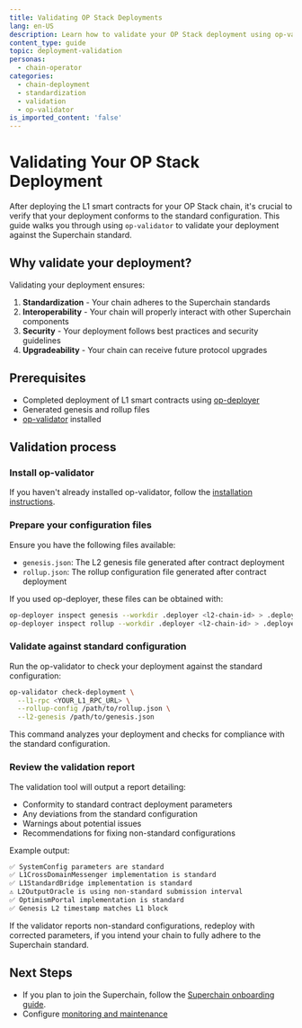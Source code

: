 ```yaml
---
title: Validating OP Stack Deployments
lang: en-US
description: Learn how to validate your OP Stack deployment using op-validator
content_type: guide
topic: deployment-validation
personas:
  - chain-operator
categories:
  - chain-deployment
  - standardization
  - validation
  - op-validator
is_imported_content: 'false'
---
```



# Validating Your OP Stack Deployment

After deploying the L1 smart contracts for your OP Stack chain, it's crucial to verify that your deployment conforms to the standard configuration. 
This guide walks you through using `op-validator` to validate your deployment against the Superchain standard.

## Why validate your deployment?

Validating your deployment ensures:

1. **Standardization** - Your chain adheres to the Superchain standards 
2. **Interoperability** - Your chain will properly interact with other Superchain components
3. **Security** - Your deployment follows best practices and security guidelines
4. **Upgradeability** - Your chain can receive future protocol upgrades

## Prerequisites

*   Completed deployment of L1 smart contracts using [op-deployer](/operators/chain-operators/deploy/smart-contracts)
*   Generated genesis and rollup files
*   [op-validator](/operators/chain-operators/tools/op-validator) installed

## Validation process

<Steps>

### Install op-validator

If you haven't already installed op-validator, follow the [installation instructions](/operators/chain-operators/tools/op-validator#installation).

### Prepare your configuration files

Ensure you have the following files available:

*   `genesis.json`: The L2 genesis file generated after contract deployment
*   `rollup.json`: The rollup configuration file generated after contract deployment

If you used op-deployer, these files can be obtained with:

```bash
op-deployer inspect genesis --workdir .deployer <l2-chain-id> > .deployer/genesis.json
op-deployer inspect rollup --workdir .deployer <l2-chain-id> > .deployer/rollup.json
```
### Validate against standard configuration

Run the op-validator to check your deployment against the standard configuration:

```bash
op-validator check-deployment \
  --l1-rpc <YOUR_L1_RPC_URL> \
  --rollup-config /path/to/rollup.json \
  --l2-genesis /path/to/genesis.json

```
This command analyzes your deployment and checks for compliance with the standard configuration.

### Review the validation report

The validation tool will output a report detailing:

*   Conformity to standard contract deployment parameters
*   Any deviations from the standard configuration
*   Warnings about potential issues
*   Recommendations for fixing non-standard configurations

Example output:

```bash
✅ SystemConfig parameters are standard
✅ L1CrossDomainMessenger implementation is standard
✅ L1StandardBridge implementation is standard
⚠️ L2OutputOracle is using non-standard submission interval
✅ OptimismPortal implementation is standard
✅ Genesis L2 timestamp matches L1 block
```

If the validator reports non-standard configurations, redeploy with corrected parameters, if you intend your chain to fully adhere to the Superchain standard.

</Steps>


## Next Steps

*   If you plan to join the Superchain, follow the [Superchain onboarding guide](/superchain/blockspace-charter).
*   Configure [monitoring and maintenance](/operators/chain-operators/management/monitoring)